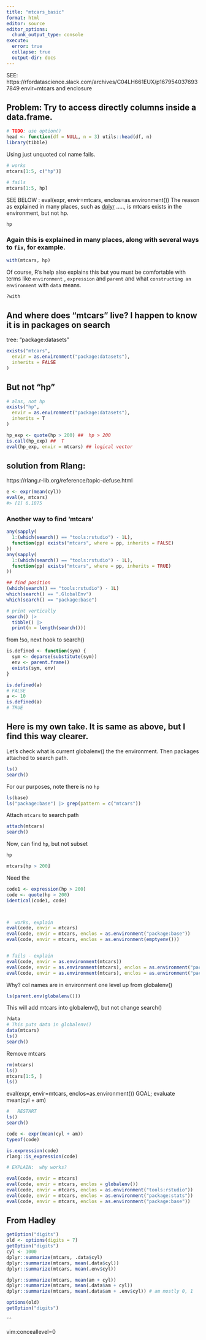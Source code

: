 ```yaml
---
title: "mtcars_basic"
format: html
editor: source
editor_options: 
  chunk_output_type: console
execute: 
  error: true
  collapse: true
  output-dir: docs   
---
```


<!-- #| error:   true means display error, but DO NOT halt -->


SEE:  https://rfordatascience.slack.com/archives/C04LH661EUX/p1679540376937849
envir=mtcars and enclosure

## Problem:  Try to access directly columns inside a data.frame.
```r
# TODO: use option()
head <- function(df = NULL, n = 3) utils::head(df, n)
library(tibble)
```

Using just unquoted col name fails.
```r
# works
mtcars[1:5, c("hp")]

# fails
mtcars[1:5, hp]
```

SEE BELOW :       eval(expr, envir=mtcars, enclos=as.environment())
The reason as explained in many places, such as [dplyr](https://dplyr.tidyverse.org/articles/programming.html) ....., is mtcars exists in the environment, but not hp.

```r
hp
```

### Again this is explained in many places, along with several ways to `fix`, for example.
```r
with(mtcars, hp)
```
Of course, R's help also explains this but you must be comfortable with terms
like `environment` , `expression` and `parent` and what `constructing an
environment` with `data` means.
```r
?with
```


## And where does "mtcars" live?   I happen to know it is in packages on search
tree:  "package:datasets"
```r
exists("mtcars",
  envir = as.environment("package:datasets"),
  inherits = FALSE
)
```

## But not "hp"
```r
# alas, not hp
exists("hp",
  envir = as.environment("package:datasets"),
  inherits = T
)
```


```r
hp_exp <- quote(hp > 200) ##  hp > 200
is.call(hp_exp) ##  T
eval(hp_exp, envir = mtcars) ## logical vector
```

## solution from Rlang:
https://rlang.r-lib.org/reference/topic-defuse.html
```r
e <- expr(mean(cyl))
eval(e, mtcars)
#> [1] 6.1875
```

### Another way to find 'mtcars'
```r
any(sapply(
  1:(which(search() == "tools:rstudio") - 1L),
  function(pp) exists("mtcars", where = pp, inherits = FALSE)
))
any(sapply(
  1:(which(search() == "tools:rstudio") - 1L),
  function(pp) exists("mtcars", where = pp, inherits = TRUE)
))

## find position
(which(search() == "tools:rstudio") - 1L)
which(search() == ".GlobalEnv")
which(search() == "package:base")

# print vertically
search() |>
  tibble() |>
  print(n = length(search()))
```

from !so, next hook to search()
```r
is.defined <- function(sym) {
  sym <- deparse(substitute(sym))
  env <- parent.frame()
  exists(sym, env)
}

is.defined(a)
# FALSE
a <- 10
is.defined(a)
# TRUE
```

## Here is my own take.   It is same as above, but I find this way clearer.

Let's check what is current globalenv() the the environment.   Then packages attached to search path.
```r
ls()
search()
```



For our purposes, note there is no `hp`
```r
ls(base)
ls("package:base") |> grep(pattern = c("mtcars"))
```   

Attach `mtcars` to search path  
```r
attach(mtcars)
search()
```

Now, can find `hp`, but not subset
```r
hp

mtcars[hp > 200]
```


Need the 
```r
code1 <- expression(hp > 200)
code <- quote(hp > 200)
identical(code1, code)



#  works, explain
eval(code, envir = mtcars)
eval(code, envir = mtcars, enclos = as.environment("package:base"))
eval(code, envir = mtcars, enclos = as.environment(emptyenv()))


# fails - explain
eval(code, envir = as.environment(mtcars))
eval(code, envir = as.environment(mtcars), enclos = as.environment("package:base"))
eval(code, envir = as.environment(mtcars), enclos = as.environment("package:datasets"))
```

Why?  col names are in environment one level up from  globalenv()
```r
ls(parent.env(globalenv()))
```



This will add mtcars into globalenv(), but not change search()
```r
?data
# This puts data in globalenv()
data(mtcars)
ls()
search()
```

Remove mtcars
```r
rm(mtcars)
ls()
mtcars[1:5, ]
ls()
```


eval(expr, envir=mtcars, enclos=as.environment())
GOAL;    evaluate mean(cyl + am)
```r
#   RESTART
ls()
search()

code <- expr(mean(cyl + am))
typeof(code)

is.expression(code)
rlang::is_expression(code)

# EXPLAIN:  why works?

eval(code, envir = mtcars)
eval(code, envir = mtcars, enclos = globalenv())
eval(code, envir = mtcars, enclos = as.environment("tools:rstudio"))
eval(code, envir = mtcars, enclos = as.environment("package:stats"))
eval(code, envir = mtcars, enclos = as.environment("package:base"))
```

##    From Hadley

```r
getOption("digits")
old <- options(digits = 7)
getOption("digits")
cyl <- 1000
dplyr::summarize(mtcars, .data$cyl)
dplyr::summarize(mtcars, mean(.data$cyl))
dplyr::summarize(mtcars, mean(.env$cyl))

dplyr::summarize(mtcars, mean(am + cyl))
dplyr::summarize(mtcars, mean(.data$am + cyl))
dplyr::summarize(mtcars, mean(.data$am + .env$cyl)) # am mostly 0, 1

options(old)
getOption("digits")
```


```

vim:conceallevel=0
